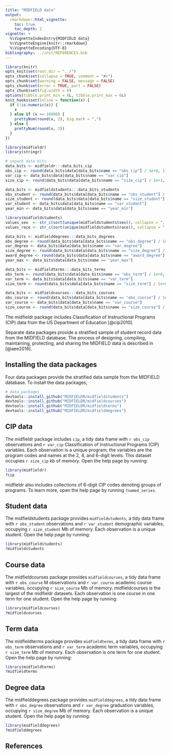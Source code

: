 ```yaml
---
title: "MIDFIELD data"
output:
  rmarkdown::html_vignette: 
    toc: true
    toc_depth: 2
vignette: >
  %\VignetteIndexEntry{MIDFIELD data}
  %\VignetteEngine{knitr::rmarkdown}
  %\VignetteEncoding{UTF-8}
bibliography: ../inst/REFERENCES.bib
---
```


```r
library(knitr)
opts_knit$set(root.dir = "../")
opts_chunk$set(collapse = TRUE, comment = "#>")
opts_chunk$set(warning = FALSE, message = FALSE)
opts_chunk$set(error = TRUE, purl = FALSE)
opts_chunk$set(fig.width = 6)
options(tibble.print_min = 6L, tibble.print_max = 6L)
knit_hooks$set(inline = function(x) {
  if (!is.numeric(x)) {
    x
  } else if (x >= 10000) {
    prettyNum(round(x, 2), big.mark = ",")
  } else {
    prettyNum(round(x, 2))
  }
})
```

```r
library(midfieldr)
library(stringr)

# unpack data bits
data_bits <- midfieldr:::data_bits_cip
obs_cip <- round(data_bits$data[data_bits$name == "obs_cip"] / 1e+0, 1)
var_cip <- data_bits$data[data_bits$name == "var_cip"]
size_cip <- round(data_bits$data[data_bits$name == "size_cip"] / 1e+3, 0)

data_bits <- midfieldstudents:::data_bits_students
obs_student <- round(data_bits$data[data_bits$name == "obs_student"] / 1e+0, 1)
size_student <- round(data_bits$data[data_bits$name == "size_student"] / 1e+6, 0)
var_student <- data_bits$data[data_bits$name == "var_student"]
year_min <- data_bits$data[data_bits$name == "year_min"]

library(midfieldstudents)
values_sex  <- str_c(sort(unique(midfieldstudents$sex)), collapse = ", ")
values_race <- str_c(sort(unique(midfieldstudents$race)), collapse = ", ")

data_bits <- midfielddegrees:::data_bits_degrees
obs_degree <- round(data_bits$data[data_bits$name == "obs_degree"] / 1e+0, 1)
var_degree <- data_bits$data[data_bits$name == "var_degree"]
size_degree <- round(data_bits$data[data_bits$name == "size_degree"] / 1e+6, 0)
award_degree <- round(data_bits$data[data_bits$name == "award_degree"] / 1e+0, 1)
year_max <- data_bits$data[data_bits$name == "year_max"]

data_bits <- midfieldterms:::data_bits_terms
obs_term <- round(data_bits$data[data_bits$name == "obs_term"] / 1e+0, 1)
var_term <- data_bits$data[data_bits$name == "var_term"]
size_term <- round(data_bits$data[data_bits$name == "size_term"] / 1e+6, 0)

data_bits <- midfieldcourses:::data_bits_courses
obs_course <- round(data_bits$data[data_bits$name == "obs_course"] / 1e+6, 1)
var_course <- data_bits$data[data_bits$name == "var_course"]
size_course <- round(data_bits$data[data_bits$name == "size_course"] / 1e+6, 0)
```


The midfieldr package includes Classification of Instructional Programs (CIP) data from the US Department of Education [@cip2010].

Separate data packages provide a stratified sample of student record data from the MIDFIELD database. The process of designing, compiling, maintaining, protecting, and sharing the MIDFIELD data is described in [@aee2016]. 




## Installing the data packages

Four data packages provide the stratified data sample from the MIDFIELD database. To install the data packages, 

```r
# data packages
devtools::install_github("MIDFIELDR/midfieldstudents")
devtools::install_github("MIDFIELDR/midfieldcourses")
devtools::install_github("MIDFIELDR/midfieldterms")
devtools::install_github("MIDFIELDR/midfielddegrees")
```




## CIP data 

The midfieldr package includes `cip`, a tidy data frame with `r obs_cip` observations and `r var_cip` Classification of Instructional Programs (CIP)  variables. Each observation is a unique program; the variables are the program codes and names at the 2, 4, and 6-digit levels. This dataset occupies `r size_cip` kb of memory. Open the help page by running: 

```r
library(midfieldr)
?cip
```

midfieldr also includes collections of 6-digit CIP codes denoting groups of programs. To learn more, open the help page by running `?named_series`. 









## Student data

The midfieldstudents package provides `midfieldstudents`, a tidy data frame with `r obs_student` observations and `r var_student` demographic variables, occupying `r size_student` Mb of memory. Each observation is a unique student. Open the help page by running: 

```r
library(midfieldstudents)
?midfieldstudents
```





## Course  data

The midfieldcourses package provides `midfieldcourses`, a tidy data frame with `r obs_course` M observations and `r var_course` academic course variables, occupying `r size_course` Mb of memory. midfieldcourses is the largest of the midfieldr datasets. Each observation is one course in one term for one student. Open the help page by running: 

```r
library(midfieldcourses)
?midfieldcourses
```






## Term  data

The midfieldterms package provides `midfieldterms`, a tidy data frame with `r obs_term`  observations and `r var_term` academic term variables, occupying `r size_term` Mb of memory. Each observation is one term for one student. Open the help page by running: 

```r
library(midfieldterms)
?midfieldterms
```




## Degree  data

The midfielddegrees package provides `midfielddegrees`, a tidy data frame with `r obs_degree` observations and `r var_degree` graduation variables, occupying `r size_degree` Mb of memory. Each observation is a unique student. Open the help page by running: 

```r
library(midfielddegrees)
?midfielddegrees
```
    
## References
